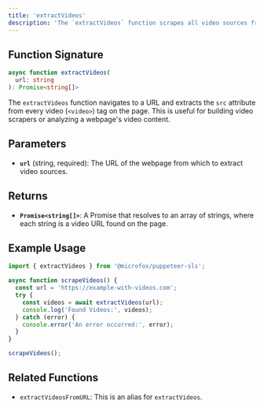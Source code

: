 ```yaml
---
title: 'extractVideos'
description: 'The `extractVideos` function scrapes all video sources from a given webpage.'
---
```


## Function Signature

```typescript
async function extractVideos(
  url: string
): Promise<string[]>
```

The `extractVideos` function navigates to a URL and extracts the `src` attribute from every video (`<video>`) tag on the page. This is useful for building video scrapers or analyzing a webpage's video content.

## Parameters

- **`url`** (string, required): The URL of the webpage from which to extract video sources.

## Returns

- **`Promise<string[]>`**: A Promise that resolves to an array of strings, where each string is a video URL found on the page.

## Example Usage

```typescript
import { extractVideos } from '@microfox/puppeteer-sls';

async function scrapeVideos() {
  const url = 'https://example-with-videos.com';
  try {
    const videos = await extractVideos(url);
    console.log('Found Videos:', videos);
  } catch (error) {
    console.error('An error occurred:', error);
  }
}

scrapeVideos();
```

## Related Functions

- `extractVideosFromURL`: This is an alias for `extractVideos`.

